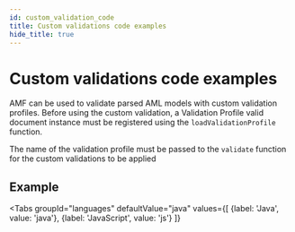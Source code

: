 ```yaml
---
id: custom_validation_code
title: Custom validations code examples
hide_title: true
---
```

# Custom validations code examples

AMF can be used to validate parsed AML models with custom validation profiles.
Before using the custom validation, a Validation Profile valid document instance must be registered using the `loadValidationProfile` function.

The name of the validation profile must be passed to the `validate` function for the custom validations to be applied

## Example


<Tabs
    groupId="languages"
    defaultValue="java"
    values={[
        {label: 'Java', value: 'java'},
        {label: 'JavaScript', value: 'js'}
        ]}
>

<TabItem value="java">
    <CodeGetter
        language='java'
        codeUrl='examples/master/src/main/java/aml_org/examples/CustomValidation.java'
    />
</TabItem>
<TabItem value="js">
    <CodeGetter
        language='js'
        codeUrl='examples/master/src/main/js/CustomValidation.js'
    />
</TabItem>
</Tabs>
